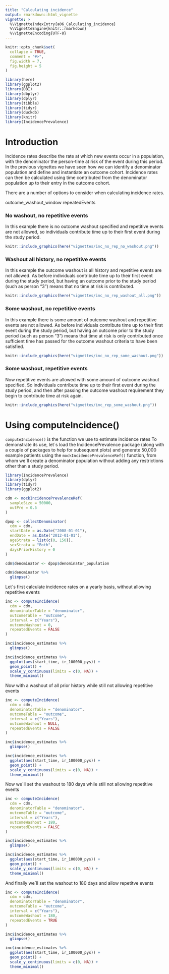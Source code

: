 ```yaml
---
title: "Calculating incidence"
output: rmarkdown::html_vignette
vignette: >
  %\VignetteIndexEntry{a06_Calculating_incidence}
  %\VignetteEngine{knitr::rmarkdown}
  %\VignetteEncoding{UTF-8}
---
```


```r
knitr::opts_chunk$set(
  collapse = TRUE,
  comment = "#>",
  fig.width = 7,
  fig.height = 5
)
```


```r
library(here)
library(ggplot2)
library(DBI)
library(dbplyr)
library(dplyr)
library(tibble)
library(tidyr)
library(duckdb)
library(knitr)
library(IncidencePrevalence)
```

# Introduction
Incidence rates describe the rate at which new events occur in a population, with the denominator the person-time at risk of the event during this period. In the previous vignettes we have seen how we can identify a denominator population and define and instantiate an outcome cohort. Incidence rates can then be calculated using time contributed from the denominator population up to their entry in the outcome cohort.

There are a number of options to consider when calculating incidence rates. 

outcome_washout_window
repeatedEvents


### No washout, no repetitive events
In this example there is no outcome washout specified and repetitive events are not allowed, so individuals contribute time up to their first event during the study period.
```r
knitr::include_graphics(here("vignettes/inc_no_rep_no_washout.png"))
```

### Washout all history, no repetitive events
In this example the outcome washout is all history and repetitive events are not allowed. As before individuals contribute time up to their first event during the study period, but having an outcome prior to the study period (such as person "3") means that no time at risk is contributed. 

```r
knitr::include_graphics(here("vignettes/inc_no_rep_washout_all.png"))
```

### Some washout, no repetitive events
In this example there is some amount of outcome washout and repetitive events are not allowed. As before individuals contribute time up to their first event during the study period, but having an outcome prior to the study period (such as person "3") means that time at risk is only contributed once sufficient time has passed for the outcome washout criteria to have been satisfied.

```r
knitr::include_graphics(here("vignettes/inc_no_rep_some_washout.png"))
```

### Some washout, repetitive events
Now repetitive events are allowed with some amount of outcome washout specified. So individuals contribute time up to their first event during the study period, and then after passing the outcome washout requirement they begin to contribute time at risk again.

```r
knitr::include_graphics(here("vignettes/inc_rep_some_washout.png"))
```


# Using computeIncidence()
`computeIncidence()` is the function we use to estimate incidence rates To demonstrate its use, let´s load the IncidencePrevalence package (along with a couple of packages to help for subsequent plots) and generate 50,000 example patients using the `mockIncidencePrevalenceRef()` function, from whom we´ll create a denominator population without adding any restrictions other than a study period.

```r
library(IncidencePrevalence)
library(dplyr)
library(tidyr)
library(ggplot2)

cdm <- mockIncidencePrevalenceRef(
  sampleSize = 50000,
  outPre = 0.5
)

dpop <- collectDenominator(
  cdm = cdm,
  startDate = as.Date("2008-01-01"),
  endDate = as.Date("2012-01-01"),
  ageStrata = list(c(0, 150)),
  sexStrata = "Both",
  daysPriorHistory = 0
)

cdm$denominator <- dpop$denominator_population

cdm$denominator %>%
  glimpse()
```


Let´s first calculate incidence rates on a yearly basis, without allowing repetitive events
```r
inc <- computeIncidence(
  cdm = cdm,
  denominatorTable = "denominator",
  outcomeTable = "outcome",
  interval = c("Years"),
  outcomeWashout = 0,
  repeatedEvents = FALSE
)

inc$incidence_estimates %>%
  glimpse()

inc$incidence_estimates %>%
  ggplot(aes(start_time, ir_100000_pys)) +
  geom_point() +
  scale_y_continuous(limits = c(0, NA)) +
  theme_minimal()
```

Now with a washout of all prior history while still not allowing repetitive events
```r
inc <- computeIncidence(
  cdm = cdm,
  denominatorTable = "denominator",
  outcomeTable = "outcome",
  interval = c("Years"),
  outcomeWashout = NULL,
  repeatedEvents = FALSE
)

inc$incidence_estimates %>%
  glimpse()

inc$incidence_estimates %>%
  ggplot(aes(start_time, ir_100000_pys)) +
  geom_point() +
  scale_y_continuous(limits = c(0, NA)) +
  theme_minimal()
```

Now we´ll set the washout to 180 days while still not allowing repetitive events
```r
inc <- computeIncidence(
  cdm = cdm,
  denominatorTable = "denominator",
  outcomeTable = "outcome",
  interval = c("Years"),
  outcomeWashout = 180,
  repeatedEvents = FALSE
)

inc$incidence_estimates %>%
  glimpse()

inc$incidence_estimates %>%
  ggplot(aes(start_time, ir_100000_pys)) +
  geom_point() +
  scale_y_continuous(limits = c(0, NA)) +
  theme_minimal()
```

And finally we´ll set the washout to 180 days and allow repetitve events
```r
inc <- computeIncidence(
  cdm = cdm,
  denominatorTable = "denominator",
  outcomeTable = "outcome",
  interval = c("Years"),
  outcomeWashout = 180,
  repeatedEvents = TRUE
)

inc$incidence_estimates %>%
  glimpse()

inc$incidence_estimates %>%
  ggplot(aes(start_time, ir_100000_pys)) +
  geom_point() +
  scale_y_continuous(limits = c(0, NA)) +
  theme_minimal()
```
